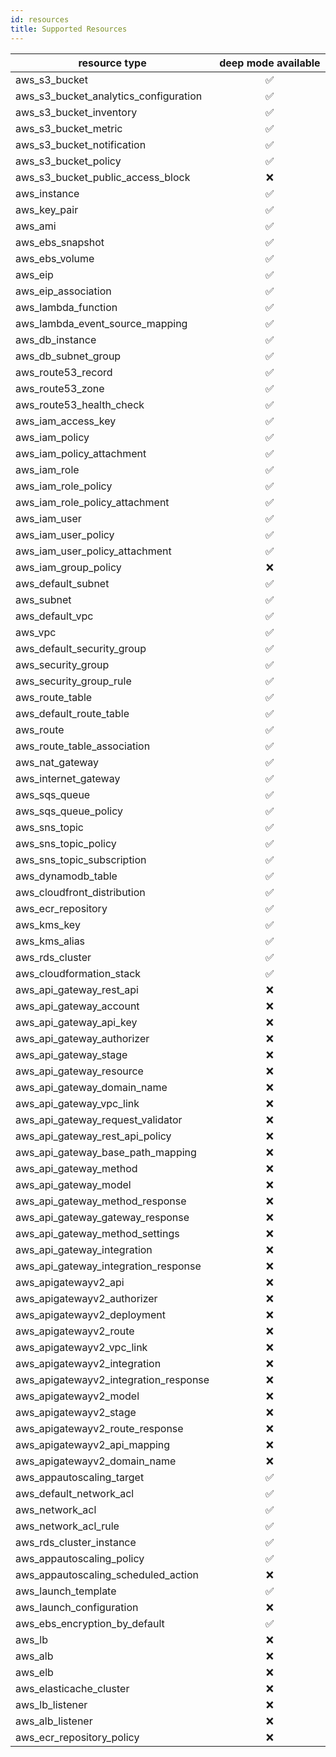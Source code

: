 ```yaml
---
id: resources
title: Supported Resources
---
```


|resource type|deep mode available|
|---|:-:|
| aws_s3_bucket | ✅ |
| aws_s3_bucket_analytics_configuration | ✅ |
| aws_s3_bucket_inventory | ✅ |
| aws_s3_bucket_metric | ✅ |
| aws_s3_bucket_notification | ✅ |
| aws_s3_bucket_policy | ✅ |
| aws_s3_bucket_public_access_block | ❌ |
| aws_instance | ✅ |
| aws_key_pair | ✅ |
| aws_ami | ✅ |
| aws_ebs_snapshot | ✅ |
| aws_ebs_volume | ✅ |
| aws_eip | ✅ |
| aws_eip_association | ✅ |
| aws_lambda_function | ✅ |
| aws_lambda_event_source_mapping | ✅ |
| aws_db_instance | ✅ |
| aws_db_subnet_group | ✅ |
| aws_route53_record | ✅ |
| aws_route53_zone | ✅ |
| aws_route53_health_check | ✅ |
| aws_iam_access_key | ✅ |
| aws_iam_policy | ✅ |
| aws_iam_policy_attachment | ✅ |
| aws_iam_role | ✅ |
| aws_iam_role_policy | ✅ |
| aws_iam_role_policy_attachment | ✅ |
| aws_iam_user | ✅ |
| aws_iam_user_policy | ✅ |
| aws_iam_user_policy_attachment | ✅ |
| aws_iam_group_policy | ❌ |
| aws_default_subnet | ✅ |
| aws_subnet | ✅ |
| aws_default_vpc | ✅ |
| aws_vpc | ✅ |
| aws_default_security_group | ✅ |
| aws_security_group | ✅ |
| aws_security_group_rule | ✅ |
| aws_route_table | ✅ |
| aws_default_route_table | ✅ |
| aws_route | ✅ |
| aws_route_table_association | ✅ |
| aws_nat_gateway | ✅ |
| aws_internet_gateway | ✅ |
| aws_sqs_queue | ✅ |
| aws_sqs_queue_policy | ✅ |
| aws_sns_topic | ✅ |
| aws_sns_topic_policy | ✅ |
| aws_sns_topic_subscription | ✅ |
| aws_dynamodb_table | ✅ |
| aws_cloudfront_distribution | ✅ |
| aws_ecr_repository | ✅ |
| aws_kms_key | ✅ |
| aws_kms_alias | ✅ |
| aws_rds_cluster | ✅ |
| aws_cloudformation_stack | ✅ |
| aws_api_gateway_rest_api | ❌ |
| aws_api_gateway_account | ❌ |
| aws_api_gateway_api_key | ❌ |
| aws_api_gateway_authorizer | ❌ |
| aws_api_gateway_stage | ❌ |
| aws_api_gateway_resource | ❌ |
| aws_api_gateway_domain_name | ❌ |
| aws_api_gateway_vpc_link | ❌ |
| aws_api_gateway_request_validator | ❌ |
| aws_api_gateway_rest_api_policy | ❌ |
| aws_api_gateway_base_path_mapping | ❌ |
| aws_api_gateway_method | ❌ |
| aws_api_gateway_model | ❌ |
| aws_api_gateway_method_response | ❌ |
| aws_api_gateway_gateway_response | ❌ |
| aws_api_gateway_method_settings | ❌ |
| aws_api_gateway_integration | ❌ |
| aws_api_gateway_integration_response | ❌ |
| aws_apigatewayv2_api | ❌ |
| aws_apigatewayv2_authorizer | ❌ |
| aws_apigatewayv2_deployment | ❌ |
| aws_apigatewayv2_route | ❌ |
| aws_apigatewayv2_vpc_link | ❌ |
| aws_apigatewayv2_integration | ❌ |
| aws_apigatewayv2_integration_response | ❌ |
| aws_apigatewayv2_model | ❌ |
| aws_apigatewayv2_stage | ❌ |
| aws_apigatewayv2_route_response | ❌ |
| aws_apigatewayv2_api_mapping | ❌ |
| aws_apigatewayv2_domain_name | ❌ |
| aws_appautoscaling_target | ✅ |
| aws_default_network_acl | ✅ |
| aws_network_acl | ✅ |
| aws_network_acl_rule | ✅ |
| aws_rds_cluster_instance | ✅ |
| aws_appautoscaling_policy | ✅ |
| aws_appautoscaling_scheduled_action | ❌ |
| aws_launch_template | ✅ |
| aws_launch_configuration | ❌ |
| aws_ebs_encryption_by_default | ✅ |
| aws_lb | ❌ |
| aws_alb | ❌ |
| aws_elb | ❌ |
| aws_elasticache_cluster | ❌ |
| aws_lb_listener | ❌ |
| aws_alb_listener | ❌ |
| aws_ecr_repository_policy | ❌ |